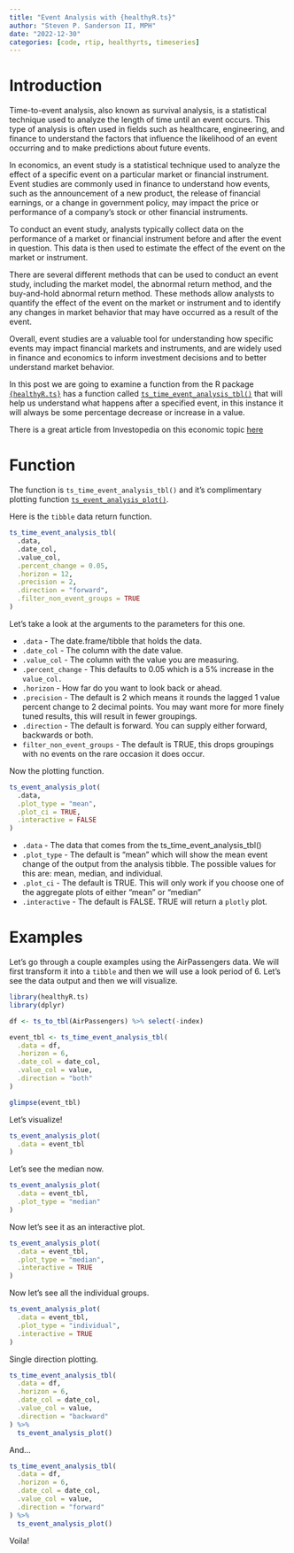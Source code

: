 ```yaml
---
title: "Event Analysis with {healthyR.ts}"
author: "Steven P. Sanderson II, MPH"
date: "2022-12-30"
categories: [code, rtip, healthyrts, timeseries]
---
```


# Introduction

Time-to-event analysis, also known as survival analysis, is a statistical technique used to analyze the length of time until an event occurs. This type of analysis is often used in fields such as healthcare, engineering, and finance to understand the factors that influence the likelihood of an event occurring and to make predictions about future events.

In economics, an event study is a statistical technique used to analyze the effect of a specific event on a particular market or financial instrument. Event studies are commonly used in finance to understand how events, such as the announcement of a new product, the release of financial earnings, or a change in government policy, may impact the price or performance of a company's stock or other financial instruments.

To conduct an event study, analysts typically collect data on the performance of a market or financial instrument before and after the event in question. This data is then used to estimate the effect of the event on the market or instrument.

There are several different methods that can be used to conduct an event study, including the market model, the abnormal return method, and the buy-and-hold abnormal return method. These methods allow analysts to quantify the effect of the event on the market or instrument and to identify any changes in market behavior that may have occurred as a result of the event.

Overall, event studies are a valuable tool for understanding how specific events may impact financial markets and instruments, and are widely used in finance and economics to inform investment decisions and to better understand market behavior.

In this post we are going to examine a function from the R package [`{healthyR.ts}`](https://www.spsanderson.com/healthyR.ts/) has a function called [`ts_time_event_analysis_tbl()`](https://www.spsanderson.com/healthyR.ts/reference/ts_time_event_analysis_tbl.html) that will help us understand what happens after a specified event, in this instance it will always be some percentage decrease or increase in a value.

There is a great article from Investopedia on this economic topic [here](https://www.investopedia.com/terms/e/eventstudy.asp)

# Function

The function is `ts_time_event_analysis_tbl()` and it's complimentary plotting function [`ts_event_analysis_plot()`](https://www.spsanderson.com/healthyR.ts/reference/ts_event_analysis_plot.html).

Here is the `tibble` data return function.

```r
ts_time_event_analysis_tbl(
  .data,
  .date_col,
  .value_col,
  .percent_change = 0.05,
  .horizon = 12,
  .precision = 2,
  .direction = "forward",
  .filter_non_event_groups = TRUE
)
```

Let's take a look at the arguments to the parameters for this one.

*  `.data` - The date.frame/tibble that holds the data.
*  `.date_col` - The column with the date value.
*  `.value_col` - The column with the value you are measuring.
*  `.percent_change` - This defaults to 0.05 which is a 5% increase in the `value_col.`
*  `.horizon` - How far do you want to look back or ahead.
*  `.precision` - The default is 2 which means it rounds the lagged 1 value percent change to 2 decimal points. You may want more for more finely tuned results, this will result in fewer groupings.
*  `.direction` - The default is forward. You can supply either forward, backwards or both.
*  `filter_non_event_groups` - The default is TRUE, this drops groupings with no events on the rare occasion it does occur.

Now the plotting function.

```r
ts_event_analysis_plot(
  .data,
  .plot_type = "mean",
  .plot_ci = TRUE,
  .interactive = FALSE
)
```

*  `.data` - The data that comes from the ts_time_event_analysis_tbl()
*  `.plot_type` - The default is "mean" which will show the mean event change of the output from the analysis tibble. The possible values for this are: mean, median, and individual.
*  `.plot_ci` - The default is TRUE. This will only work if you choose one of the aggregate plots of either "mean" or "median"
*  `.interactive` - The default is FALSE. TRUE will return a `plotly` plot.

# Examples

Let's go through a couple examples using the AirPassengers data. We will first transform it into a `tibble` and then we will use a look period of 6. Let's see the data output and then we will visualize.

```r
library(healthyR.ts)
library(dplyr)

df <- ts_to_tbl(AirPassengers) %>% select(-index)

event_tbl <- ts_time_event_analysis_tbl(
  .data = df,
  .horizon = 6,
  .date_col = date_col,
  .value_col = value,
  .direction = "both"
)

glimpse(event_tbl)
```

Let's visualize!

```r
ts_event_analysis_plot(
  .data = event_tbl
)
```

Let's see the median now.

```r
ts_event_analysis_plot(
  .data = event_tbl,
  .plot_type = "median"
)
```

Now let's see it as an interactive plot.

```r
ts_event_analysis_plot(
  .data = event_tbl,
  .plot_type = "median",
  .interactive = TRUE
)
```

Now let's see all the individual groups.

```r
ts_event_analysis_plot(
  .data = event_tbl,
  .plot_type = "individual",
  .interactive = TRUE
)
```

Single direction plotting.

```r
ts_time_event_analysis_tbl(
  .data = df,
  .horizon = 6,
  .date_col = date_col,
  .value_col = value,
  .direction = "backward"
) %>%
  ts_event_analysis_plot()
```

And...

```r
ts_time_event_analysis_tbl(
  .data = df,
  .horizon = 6,
  .date_col = date_col,
  .value_col = value,
  .direction = "forward"
) %>%
  ts_event_analysis_plot()
```


Voila!